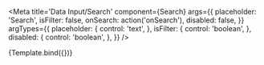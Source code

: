 

<Meta
  title='Data Input/Search'
  component={Search}
  args={{
    placeholder: 'Search',
    isFilter: false,
    onSearch: action('onSearch'),
    disabled: false,
  }}
  argTypes={{
    placeholder: {
      control: 'text',
    },
    isFilter: {
      control: 'boolean',
    },
    disabled: {
      control: 'boolean',
    },
  }}
/>


<Canvas>
  <Story name='Playground'>
    {Template.bind({})}
  </Story>
</Canvas>

